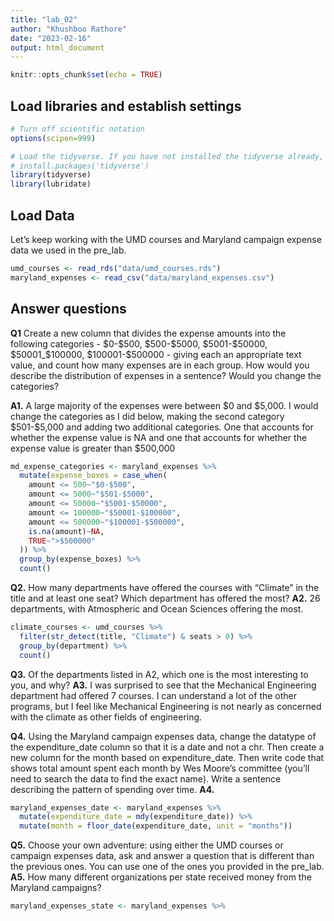 ```yaml
---
title: "lab_02"
author: "Khushboo Rathore"
date: "2023-02-16"
output: html_document
---
```


```r
knitr::opts_chunk$set(echo = TRUE)
```

## Load libraries and establish settings

```r
# Turn off scientific notation
options(scipen=999)

# Load the tidyverse. If you have not installed the tidyverse already, remove the # from the next line and run it first.  
# install.packages('tidyverse')
library(tidyverse)
library(lubridate)
```

## Load Data

Let's keep working with the UMD courses and Maryland campaign expense data we used in the pre_lab.

```r
umd_courses <- read_rds("data/umd_courses.rds")
maryland_expenses <- read_csv("data/maryland_expenses.csv")
```

## Answer questions

**Q1** Create a new column that divides the expense amounts into the following categories - \$0-\$500, \$500-\$5000, \$5001-\$50000, \$50001\_\$100000, \$100001-\$500000 - giving each an appropriate text value, and count how many expenses are in each group. How would you describe the distribution of expenses in a sentence? Would you change the categories?

**A1.**
A large majority of the expenses were between $0 and $5,000. I would change the categories as I did below, making the second category $501-$5,000 and adding two additional categories. One that accounts for whether the expense value is NA and one that accounts for whether the expense value is greater than $500,000

```r
md_expense_categories <- maryland_expenses %>% 
  mutate(expense_boxes = case_when(
    amount <= 500~"$0-$500",
    amount <= 5000~"$501-$5000",
    amount <= 50000~"$5001-$50000",
    amount <= 100000~"$50001-$100000",
    amount <= 500000~"$100001-$500000",
    is.na(amount)~NA,
    TRUE~">$500000"
  )) %>% 
  group_by(expense_boxes) %>%
  count()
```

**Q2.** How many departments have offered the courses with "Climate" in the title and at least one seat? Which department has offered the most? 
**A2.** 
26 departments, with Atmospheric and Ocean Sciences offering the most.

```r
climate_courses <- umd_courses %>% 
  filter(str_detect(title, "Climate") & seats > 0) %>% 
  group_by(department) %>% 
  count()
```

**Q3.** Of the departments listed in A2, which one is the most interesting to you, and why?
**A3.**
I was surprised to see that the Mechanical Engineering department had offered 7 courses. I can understand a lot of the other programs, but I feel like Mechanical Engineering is not nearly as concerned with the climate as other fields of engineering.

**Q4.** Using the Maryland campaign expenses data, change the datatype of the expenditure_date column so that it is a date and not a chr. Then create a new column for the month based on expenditure_date. Then write code that shows total amount spent each month by Wes Moore's committee (you'll need to search the data to find the exact name). Write a sentence describing the pattern of spending over time.
**A4.**

```r
maryland_expenses_date <- maryland_expenses %>% 
  mutate(expenditure_date = mdy(expenditure_date)) %>% 
  mutate(month = floor_date(expenditure_date, unit = "months"))
```

**Q5.** Choose your own adventure: using either the UMD courses or campaign expenses data, ask and answer a question that is different than the previous ones. You can use one of the ones you provided in the pre_lab.
**A5.** 
How many different organizations per state received money from the Maryland campaigns?
```r
maryland_expenses_state <- maryland_expenses %>% 
  
```
